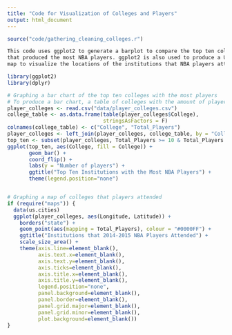 ```yaml
---
title: "Code for Visualization of Colleges and Players"
output: html_document
---
```

``` r
source("code/gathering_cleaning_colleges.r")

This code uses ggplot2 to generate a barplot to compare the top ten colleges 
that produced the most NBA players. ggplot2 is also used to produce a U.S. 
map to visualize the locations of the institutions that NBA players attended.

library(ggplot2)
library(dplyr)

# Graphing a bar chart of the top ten colleges with the most players
# To produce a bar chart, a table of colleges with the amount of players that attended is needed
player_colleges <- read.csv("data/player_colleges.csv")
college_table <- as.data.frame(table(player_colleges$College),
                               stringsAsFactors = F)
colnames(college_table) <- c("College", "Total_Players")
player_colleges <- left_join(player_colleges, college_table, by = "College")
top_ten <- subset(player_colleges, Total_Players >= 10 & Total_Players < 80)
ggplot(top_ten, aes(College, fill = College)) + 
       geom_bar() +
       coord_flip() +
       labs(y = "Number of players") +
       ggtitle("Top Ten Institutions with the Most NBA Players") +
       theme(legend.position="none")


# Graphing a map of colleges that players attended
if (require("maps")) {
  data(us.cities)
  ggplot(player_colleges, aes(Longitude, Latitude)) +
    borders("state") +
    geom_point(aes(mapping = Total_Players), colour = "#0000FF") +
    ggtitle("Institutions that 2014-2015 NBA Players Attended") +
    scale_size_area() +
    theme(axis.line=element_blank(),
          axis.text.x=element_blank(),
          axis.text.y=element_blank(),
          axis.ticks=element_blank(),
          axis.title.x=element_blank(),
          axis.title.y=element_blank(), 
          legend.position="none",
          panel.background=element_blank(),
          panel.border=element_blank(),
          panel.grid.major=element_blank(), 
          panel.grid.minor=element_blank(),
          plot.background=element_blank())
}
```